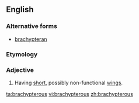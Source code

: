 ==English==

===Alternative forms===
* [[brachypteran]]

===Etymology===
{{confix|brachy|pterous}}

===Adjective===
{{en-adj|-}}

# {{context|zoology}} Having [[short]], possibly non-functional [[wings]].

[[ta:brachypterous]]
[[vi:brachypterous]]
[[zh:brachypterous]]